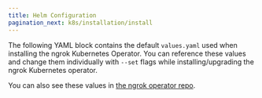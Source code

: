 ```yaml
---
title: Helm Configuration
pagination_next: k8s/installation/install
---
```




The following YAML block contains the default `values.yaml` used when installing the ngrok Kubernetes Operator. You can reference these values and change them individually with `--set` flags while installing/upgrading the ngrok Kubernetes operator.

You can also see these values in [the ngrok operator repo](https://github.com/ngrok/ngrok-operator/blob/main/helm/ngrok-operator/values.yaml).

<RemoteYamlBlock
	url="https://raw.githubusercontent.com/ngrok/ngrok-operator/main/helm/ngrok-operator/values.yaml"
	title="values.yaml"
/>
